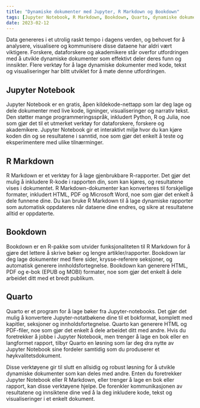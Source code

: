 ```yaml
---
title: "Dynamiske dokumenter med Jupyter, R Markdown og Bookdown"
tags: [Jupyter Notebook, R Markdown, Bookdown, Quarto, dynamiske dokumenter, dataanalyse, visualisering, kommunikasjon, reproducerbare rapporter, datavitenskap, forskning, akademikere.]
date: 2023-02-12
---
```


Data genereres i et utrolig raskt tempo i dagens verden, og behovet for å analysere, visualisere og kommunisere disse dataene har aldri vært viktigere. Forskere, dataforskere og akademikere står overfor utfordringen med å utvikle dynamiske dokumenter som effektivt deler deres funn og innsikter. Flere verktøy for å lage dynamiske dokumenter med kode, tekst og visualiseringer har blitt utviklet for å møte denne utfordringen.


<CiteDrive />

## Jupyter Notebook

Jupyter Notebook er en gratis, åpen kildekode-nettapp som lar deg lage og dele dokumenter med live kode, ligninger, visualiseringer og narrativ tekst. Den støtter mange programmeringsspråk, inkludert Python, R og Julia, noe som gjør det til et utmerket verktøy for dataforskere, forskere og akademikere. Jupyter Notebook gir et interaktivt miljø hvor du kan kjøre koden din og se resultatene i sanntid, noe som gjør det enkelt å teste og eksperimentere med ulike tilnærminger.

## R Markdown

R Markdown er et verktøy for å lage gjenbrukbare R-rapporter. Det gjør det mulig å inkludere R-kode i rapporten din, som kan kjøres, og resultatene vises i dokumentet. R Markdown-dokumenter kan konverteres til forskjellige formater, inkludert HTML, PDF og Microsoft Word, noe som gjør det enkelt å dele funnene dine. Du kan bruke R Markdown til å lage dynamiske rapporter som automatisk oppdateres når dataene dine endres, og sikre at resultatene alltid er oppdaterte.

## Bookdown

Bookdown er en R-pakke som utvider funksjonaliteten til R Markdown for å gjøre det lettere å skrive bøker og lengre artikler/rapporter. Bookdown lar deg lage dokumenter med flere sider, krysse-referere seksjoner, og automatisk generere innholdsfortegnelse. Bookdown kan generere HTML, PDF og e-bok (EPUB og MOBI) formater, noe som gjør det enkelt å dele arbeidet ditt med et bredt publikum.

## Quarto

Quarto er et program for å lage bøker fra Jupyter-notebooks. Det gjør det mulig å konvertere Jupyter-notatbøkene dine til et bokformat, komplett med kapitler, seksjoner og innholdsfortegnelse. Quarto kan generere HTML og PDF-filer, noe som gjør det enkelt å dele arbeidet ditt med andre. Hvis du foretrekker å jobbe i Jupyter Notebook, men trenger å lage en bok eller en langformet rapport, tilbyr Quarto en løsning som lar deg dra nytte av Jupyter Notebook sine fordeler samtidig som du produserer et høykvalitetsdokument.

Disse verktøyene gir til slutt en allsidig og robust løsning for å utvikle dynamiske dokumenter som kan deles med andre. Enten du foretrekker Jupyter Notebook eller R Markdown, eller trenger å lage en bok eller rapport, kan disse verktøyene hjelpe. De forenkler kommunikasjonen av resultatene og innsiktene dine ved å la deg inkludere kode, tekst og visualiseringer i et enkelt dokument.